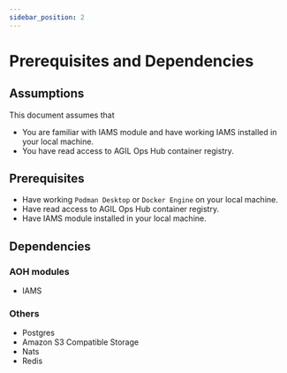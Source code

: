 ```yaml
---
sidebar_position: 2
---
```


# Prerequisites and Dependencies

## Assumptions

This document assumes that
- You are familiar with IAMS module and have working IAMS installed in your local machine.
- You have read access to AGIL Ops Hub container registry.

## Prerequisites
- Have working `Podman Desktop` or `Docker Engine` on your local machine.
- Have read access to AGIL Ops Hub container registry.
- Have IAMS module installed in your local machine.

## Dependencies

### AOH modules
- IAMS

### Others
- Postgres
- Amazon S3 Compatible Storage
- Nats
- Redis